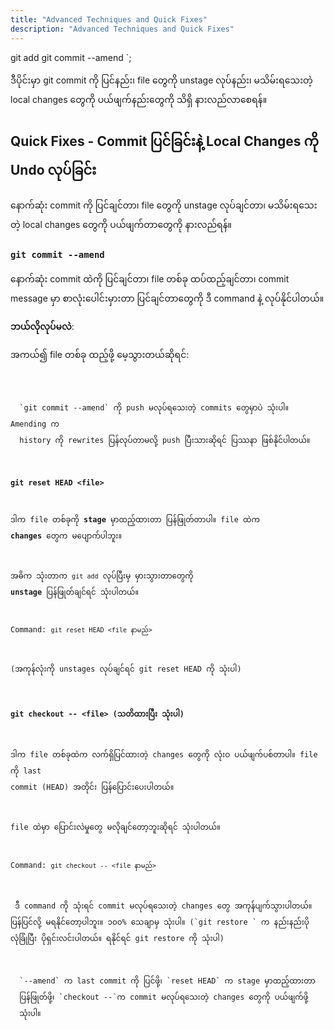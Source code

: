 ```yaml
---
title: "Advanced Techniques and Quick Fixes"
description: "Advanced Techniques and Quick Fixes"
---
```


git add <file name>
git commit --amend
`;

<Aside title="ရည်ရွယ်ချက်">
  ဒီပိုင်းမှာ git commit ကို ပြင်နည်း၊ file တွေကို unstage လုပ်နည်း၊
  မသိမ်းရသေးတဲ့ local changes တွေကို ပယ်ဖျက်နည်းတွေကို သိရှိ နားလည်လာစေရန်။
</Aside>

## Quick Fixes - Commit ပြင်ခြင်းနဲ့ Local Changes ကို Undo လုပ်ခြင်း

<Aside title="ရည်ရွယ်ချက်">
  နောက်ဆုံး commit ကို ပြင်ချင်တာ၊ file တွေကို unstage လုပ်ချင်တာ၊ မသိမ်းရသေးတဲ့
  local changes တွေကို ပယ်ဖျက်တာတွေကို နားလည်ရန်။
</Aside>

### `git commit --amend`

နောက်ဆုံး commit ထဲကို ပြင်ချင်တာ၊ file တစ်ခု ထပ်ထည့်ချင်တာ၊ commit message မှာ စာလုံးပေါင်းမှားတာ ပြင်ချင်တာတွေကို ဒီ command နဲ့ လုပ်နိုင်ပါတယ်။

**ဘယ်လိုလုပ်မလဲ**:

အကယ်၍ file တစ်ခု ထည့်ဖို့ မေ့သွားတယ်ဆိုရင်:

<Code title="Bash" code={fileAdd} />

<Aside type="caution" title="သတိပြုရန်">
  `git commit --amend` ကို push မလုပ်ရသေးတဲ့ commits တွေမှာပဲ သုံးပါ။ Amending က
  history ကို rewrites ပြန်လုပ်တာမလို့ push ပြီးသားဆိုရင် ပြဿနာ ဖြစ်နိုင်ပါတယ်။
</Aside>

### `git reset HEAD <file>`

ဒါက file တစ်ခုကို **stage** မှာထည့်ထားတာ ပြန်ဖြုတ်တာပါ။ file ထဲက **changes** တွေက မပျောက်ပါဘူး။

အဓိက သုံးတာက `git add` လုပ်ပြီးမှ မှားသွားတာတွေကို **unstage** ပြန်ဖြုတ်ချင်ရင် သုံးပါတယ်။

Command: `git reset HEAD <file နာမည်>`

(အကုန်လုံးကို unstages လုပ်ချင်ရင် git reset HEAD ကို သုံးပါ)

### `git checkout -- <file> (သတိထားပြီး သုံးပါ)`

ဒါက file တစ်ခုထဲက လက်ရှိပြင်ထားတဲ့ changes တွေကို လုံးဝ ပယ်ဖျက်ပစ်တာပါ။ file ကို last commit (HEAD) အတိုင်း ပြန်ပြောင်းပေးပါတယ်။

file ထဲမှာ ပြောင်းလဲမှုတွေ မလိုချင်တော့ဘူးဆိုရင် သုံးပါတယ်။

Command: `git checkout -- <file နာမည်>`

<Aside type="danger" title="သတိပေးချက်!">
 ဒီ command ကို သုံးရင် commit မလုပ်ရသေးတဲ့ changes တွေ အကုန်ပျက်သွားပါတယ်။ ပြန်ပြင်လို့ မရနိုင်တော့ပါဘူး။ ၁၀၀% သေချာမှ သုံးပါ။ (`git restore <filename>` က နည်းနည်းပိုလုံခြုံပြီး ပိုရှင်းလင်းပါတယ်။ ရနိုင်ရင် git restore ကို သုံးပါ)
</Aside>

<Aside title="အနှစ်ချုပ်">
  `--amend` က last commit ကို ပြင်ဖို့၊ `reset HEAD` က stage မှာထည့်ထားတာ
  ပြန်ဖြုတ်ဖို့၊ `checkout --`က commit မလုပ်ရသေးတဲ့ changes တွေကို ပယ်ဖျက်ဖို့
  သုံးပါ။
</Aside>
